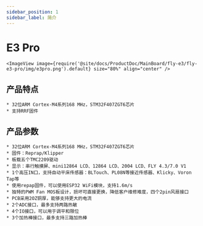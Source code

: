 ```yaml
---
sidebar_position: 1
sidebar_label: 简介
---
```




# E3 Pro

    <ImageView image={require('@site/docs/ProductDoc/MainBoard/fly-e3/fly-e3-pro/img/e3pro.png').default} size="80%" align="center" />

## 产品特点

    * 32位ARM Cortex-M4系列168 MHz，STM32F407ZGT6芯片
    * 支持RRF固件



## 产品参数

    * 32位ARM Cortex-M4系列168 MHz，STM32F407ZGT6芯片
    * 固件：Reprap/Klipper
    * 板载五个TMC2209驱动
    * 显示：串行触摸屏、mini12864 LCD、12864 LCD、2004 LCD、FLY 4.3/7.0 V1
    * 1个高压IN口，支持自动平床传感器：BLTouch、PL08N等接近传感器、Klicky、Voron Tap等
    * 使用repap固件，可以使用ESP32 WiFi模块，支持1.6m/s
    * 独特的PWM Fan MOS板设计，损坏可直接更换，降低客户维修难度，四个2pin风扇接口
    * PCB采用2OZ铜厚，能够支持更大的电流
    * 2个ADC接口，最多支持两路热敏
    * 4个IO接口，可以用于调平和限位
    * 3个加热棒接口，最多支持三路加热棒
